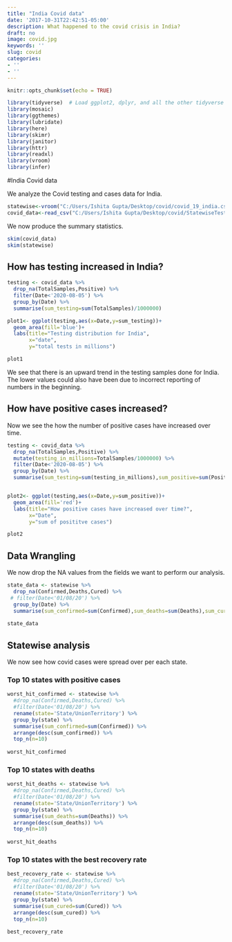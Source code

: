 ```yaml
---
title: "India Covid data"
date: '2017-10-31T22:42:51-05:00'
description: What happened to the covid crisis in India?
draft: no
image: covid.jpg
keywords: ''
slug: covid
categories:
- ''
- ''
---
```


```r
knitr::opts_chunk$set(echo = TRUE)
```


```r
library(tidyverse)  # Load ggplot2, dplyr, and all the other tidyverse packages
library(mosaic)
library(ggthemes)
library(lubridate)
library(here)
library(skimr)
library(janitor)
library(httr)
library(readxl)
library(vroom)
library(infer)
```

#India Covid data

We analyze the Covid testing and cases data for India.

```r
statewise<-vroom("C:/Users/Ishita Gupta/Desktop/covid/covid_19_india.csv")
covid_data<-read_csv("C:/Users/Ishita Gupta/Desktop/covid/StatewiseTestingDetails.csv")


```
We now produce the summary statistics. 

```r
skim(covid_data)
skim(statewise)
```

## How has testing increased in India?

```r
testing <- covid_data %>%
  drop_na(TotalSamples,Positive) %>%
  filter(Date<'2020-08-05') %>%
  group_by(Date) %>%
  summarise(sum_testing=sum(TotalSamples)/1000000)

plot1<- ggplot(testing,aes(x=Date,y=sum_testing))+
  geom_area(fill='blue')+
  labs(title="Testing distribution for India",
       x="date",
       y="total tests in millions")

plot1
```

We see that there is an upward trend in the testing samples done for India. The lower values could also have been due to incorrect reporting of numbers in the beginning.

## How have positive cases increased?

Now we see the how the number of positive cases have increased over time.

```r
testing <- covid_data %>%
  drop_na(TotalSamples,Positive) %>%
  mutate(testing_in_millions=TotalSamples/1000000) %>%
  filter(Date<'2020-08-05') %>%
  group_by(Date) %>%
  summarise(sum_testing=sum(testing_in_millions),sum_positive=sum(Positive))


plot2<- ggplot(testing,aes(x=Date,y=sum_positive))+
  geom_area(fill='red')+
  labs(title="How positive cases have increased over time?",
       x="Date",
       y="sum of posititve cases")

plot2
```

## Data Wrangling

We now drop the NA values from the fields we want to perform our analysis.

```r

state_data <- statewise %>%
  drop_na(Confirmed,Deaths,Cured) %>%
 # filter(Date<'01/08/20') %>%
  group_by(Date) %>%
  summarise(sum_confirmed=sum(Confirmed),sum_deaths=sum(Deaths),sum_cured=sum(Cured))
  
state_data

```
## Statewise analysis

We now see how covid cases were spread over per each state.

### Top 10 states with positive cases

```r

worst_hit_confirmed <- statewise %>%
  #drop_na(Confirmed,Deaths,Cured) %>%
  #filter(Date<'01/08/20') %>%
  rename(state='State/UnionTerritory') %>%
  group_by(state) %>%
  summarise(sum_confirmed=sum(Confirmed)) %>%
  arrange(desc(sum_confirmed)) %>%
  top_n(n=10)
  
worst_hit_confirmed


```
### Top 10 states with deaths

```r

worst_hit_deaths <- statewise %>%
  #drop_na(Confirmed,Deaths,Cured) %>%
  #filter(Date<'01/08/20') %>%
  rename(state='State/UnionTerritory') %>%
  group_by(state) %>%
  summarise(sum_deaths=sum(Deaths)) %>%
  arrange(desc(sum_deaths)) %>%
  top_n(n=10)
  
worst_hit_deaths

```
### Top 10 states with the best recovery rate

```r

best_recovery_rate <- statewise %>%
  #drop_na(Confirmed,Deaths,Cured) %>%
  #filter(Date<'01/08/20') %>%
  rename(state='State/UnionTerritory') %>%
  group_by(state) %>%
  summarise(sum_cured=sum(Cured)) %>%
  arrange(desc(sum_cured)) %>%
  top_n(n=10)
  
best_recovery_rate

```
